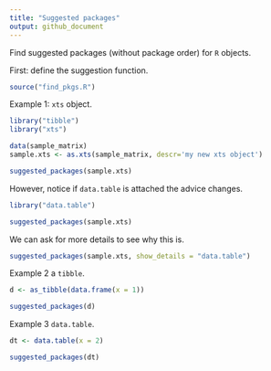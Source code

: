 ```yaml
---
title: "Suggested packages"
output: github_document
---
```


Find suggested packages (without package order) for `R` objects.

First: define the suggestion function.

```r
source("find_pkgs.R")
```

Example 1: `xts` object.

```r
library("tibble")
library("xts")

data(sample_matrix)
sample.xts <- as.xts(sample_matrix, descr='my new xts object')

suggested_packages(sample.xts)
```

However, notice if `data.table` is attached the advice changes.

```r
library("data.table")

suggested_packages(sample.xts)
```

We can ask for more details to see why this is.

```r

suggested_packages(sample.xts, show_details = "data.table")
```


Example 2 a `tibble`.

```r
d <- as_tibble(data.frame(x = 1))

suggested_packages(d)

```

Example 3 `data.table`.

```r
dt <- data.table(x = 2)

suggested_packages(dt)
```
